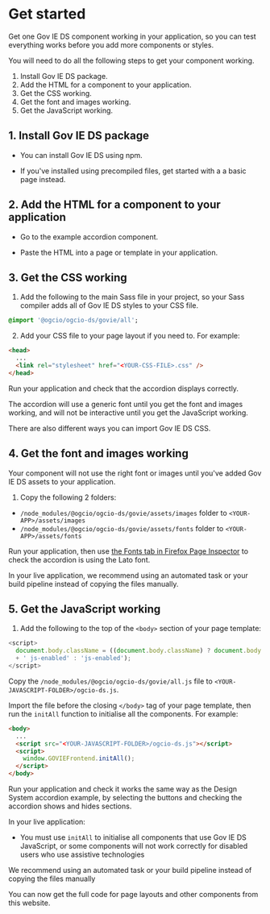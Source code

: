 
<Meta title="Docs/Get started" />

# Get started

Get one Gov IE DS component working in your application, so you can test everything works before you add more components or styles.

You will need to do all the following steps to get your component working.

1. Install Gov IE DS package.
2. Add the HTML for a component to your application.
3. Get the CSS working.
4. Get the font and images working.
5. Get the JavaScript working.

## 1. Install Gov IE DS package

- You can <Link href="?path=/docs/docs-install-with-npm--docs">install Gov IE DS using npm</Link>.

- If you've <Link href='?path=/story/docs-install-using-precompiled-files--docs'>installed using precompiled files</Link>, get started with a <Link href='?path=/story/docs-install-using-precompiled-files--docs#basic-example-page'>a basic page instead</Link>.

## 2. Add the HTML for a component to your application

- Go to the <Link href='?path=/docs/typography-accordion--default'>example accordion component</Link>.

- Paste the HTML into a page or template in your application.

## 3. Get the CSS working

1. Add the following to the main Sass file in your project, so your Sass compiler adds all of Gov IE DS styles to your CSS file.

```sass
@import '@ogcio/ogcio-ds/govie/all';
```

2. Add your CSS file to your page layout if you need to. For example:

```html
<head>
  ...
  <link rel="stylesheet" href="<YOUR-CSS-FILE>.css" />
</head>
```

Run your application and check that the accordion displays correctly.

The accordion will use a generic font until you get the font and images working, and will not be interactive until you get the JavaScript working.

There are also different ways you can <Link href='?path=/docs/docs-import-css-assets-and-javascript--docs'>import Gov IE DS CSS</Link>.

## 4. Get the font and images working

Your component will not use the right font or images until you've added Gov IE DS assets to your application.

1. Copy the following 2 folders:

- `/node_modules/@ogcio/ogcio-ds/govie/assets/images` folder to `<YOUR-APP>/assets/images`
- `/node_modules/@ogcio/ogcio-ds/govie/assets/fonts` folder to `<YOUR-APP>/assets/fonts`

Run your application, then use [the Fonts tab in Firefox Page Inspector](https://developer.mozilla.org/en-US/docs/Tools/Page_Inspector/How_to/Edit_fonts#The_Fonts_tab) to check the accordion is using the Lato font.

In your live application, we recommend <Link href='?path=/docs/docs-import-css-assets-and-javascript--docs#fonts-and-images-assets'>using an automated task or your build pipeline</Link> instead of copying the files manually.

## 5. Get the JavaScript working

1. Add the following to the top of the `<body>` section of your page template:

```javascript
<script>
  document.body.className = ((document.body.className) ? document.body.className
  + ' js-enabled' : 'js-enabled');
</script>
```

Copy the `/node_modules/@ogcio/ogcio-ds/govie/all.js` file to `<YOUR-JAVASCRIPT-FOLDER>/ogcio-ds.js`.

Import the file before the closing `</body>` tag of your page template, then run the `initAll` function to initialise all the components. For example:

```html
<body>
  ...
  <script src="<YOUR-JAVASCRIPT-FOLDER>/ogcio-ds.js"></script>
  <script>
    window.GOVIEFrontend.initAll();
  </script>
</body>
```

Run your application and check it works the same way as the Design System accordion example, by selecting the buttons and checking the accordion shows and hides sections.

In your live application:

- You must use `initAll` to initialise all components that use Gov IE DS JavaScript, or some components will not work correctly for disabled users who use assistive technologies

We recommend <Link href='?path=/docs/docs-import-css-assets-and-javascript--docs#import-javascript'>using an automated task or your build pipeline</Link> instead of copying the files manually

You can now get the full code for page layouts and other components from this website.
